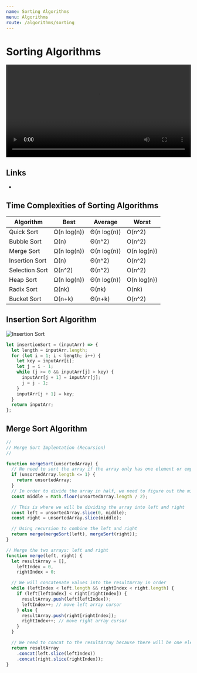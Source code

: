 ```yaml
---
name: Sorting Algorithms
menu: Algorithms
route: /algorithms/sorting
---
```



# Sorting Algorithms

<video width="100%" controls>
  <source src="/public/videos/sort-algorithms.mp4" type="video/mp4" />
  <source src="/public/videos/sort-algorithms.webm" type="video/webm" />
  Your browser does not support the video tag.
</video>

## Links

- <ExternalLink
    href="https://www.toptal.com/developers/sorting-algorithms"
    text="visual examples of all sorting algorithms"
  />

## Time Complexities of Sorting Algorithms

| Algorithm      | Best        | Average     | Worst       |
| -------------- | ----------- | ----------- | ----------- |
| Quick Sort     | Ω(n log(n)) | Θ(n log(n)) | O(n^2)      |
| Bubble Sort    | Ω(n)        | Θ(n^2)      | O(n^2)      |
| Merge Sort     | Ω(n log(n)) | Θ(n log(n)) | O(n log(n)) |
| Insertion Sort | Ω(n)        | Θ(n^2)      | O(n^2)      |
| Selection Sort | Ω(n^2)      | Θ(n^2)      | O(n^2)      |
| Heap Sort      | Ω(n log(n)) | Θ(n log(n)) | O(n log(n)) |
| Radix Sort     | Ω(nk)       | Θ(nk)       | O(nk)       |
| Bucket Sort    | Ω(n+k)      | Θ(n+k)      | O(n^2)      |

## Insertion Sort Algorithm

<img src="/public/images/insertion-sort.gif" alt="Insertion Sort" />

```js
let insertionSort = (inputArr) => {
  let length = inputArr.length;
  for (let i = 1; i < length; i++) {
    let key = inputArr[i];
    let j = i - 1;
    while (j >= 0 && inputArr[j] > key) {
      inputArr[j + 1] = inputArr[j];
      j = j - 1;
    }
    inputArr[j + 1] = key;
  }
  return inputArr;
};
```

## Merge Sort Algorithm

```js
//
// Merge Sort Implentation (Recursion)
//

function mergeSort(unsortedArray) {
  // No need to sort the array if the array only has one element or empty
  if (unsortedArray.length <= 1) {
    return unsortedArray;
  }
  // In order to divide the array in half, we need to figure out the middle
  const middle = Math.floor(unsortedArray.length / 2);

  // This is where we will be dividing the array into left and right
  const left = unsortedArray.slice(0, middle);
  const right = unsortedArray.slice(middle);

  // Using recursion to combine the left and right
  return merge(mergeSort(left), mergeSort(right));
}

// Merge the two arrays: left and right
function merge(left, right) {
  let resultArray = [],
    leftIndex = 0,
    rightIndex = 0;

  // We will concatenate values into the resultArray in order
  while (leftIndex < left.length && rightIndex < right.length) {
    if (left[leftIndex] < right[rightIndex]) {
      resultArray.push(left[leftIndex]);
      leftIndex++; // move left array cursor
    } else {
      resultArray.push(right[rightIndex]);
      rightIndex++; // move right array cursor
    }
  }

  // We need to concat to the resultArray because there will be one element left over after the while loop
  return resultArray
    .concat(left.slice(leftIndex))
    .concat(right.slice(rightIndex));
}
```
